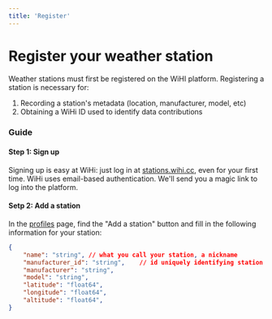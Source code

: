 ```yaml
---
title: 'Register'
---
```


# Register your weather station

Weather stations must first be registered on the WiHI platform. Registering a station is necessary for:

1. Recording a station's metadata (location, manufacturer, model, etc) 
1. Obtaining a WiHi ID used to identify data contributions

### Guide
#### Step 1: Sign up

Signing up is easy at WiHi: just log in at [stations.wihi.cc](https://stations.wihi.cc), even for your first time. WiHi uses email-based authentication. We'll send you a magic link to log into the platform. 

#### Setp 2: Add a station 

In the [profiles](https://stations.wihi.cc/profile) page, find the "Add a station" button and fill in the following information for your station:
```json
{
	"name": "string", // what you call your station, a nickname
	"manufacturer_id": "string",	// id uniquely identifying station within a network (manufacturer or )
	"manufacturer": "string",
	"model": "string",
	"latitude": "float64",
	"longitude": "float64",
	"altitude": "float64",
}
```
